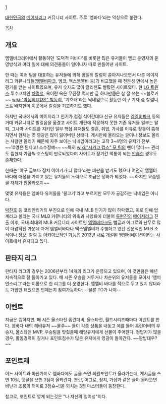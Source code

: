 [http://mlbbada.com]

[[대한민국]]의 [[메이저리그]] 커뮤니티 사이트. 주로 '엠바다'라는 약칭으로 불린다.

[[목차]]
== 개요 ==
엠엘비코리아에서 활동하던 '도덕적 피바다'를 비롯한 많은 유저들이 엠코 운영자의 운영방식과 여러 일에 대해 의견충돌이 일어나자 따로 만들어낸 사이트. 

한 때는 여러 팀을 대표하는 유저들에 의해 양질의 칼럼이 쏟아져나오면서 다른 메이저리그 커뮤니티들([[엠엘비파크]], 엠코, 맥스엠엘비 등)과 비교했을 때 전문성 면에서 높은 평가를 받는 사이트였으며, 유저 숫자도 많아 글리젠도 빨랐던 사이트였다. 현 [[LG 트윈스]] 투수코치인 [[차명석]], 욕이란 욕은 무진장 먹지만 글 하나만큼은 참 잘 쓰는 ~~블로거~~ [[wiki:"박동희(기자)" 박동희]], '기호태'라는 닉네임으로 활동한 야구 기자 겸 칼럼니스트 배지헌이 이곳에서 칼럼을 기고하기도 했다.

하지만 국내에서의 메이저리그 인기가 점점 식어간데다 신규 유저들은 [[엠엘비파크]] 등의 거대 커뮤니티로 발걸음을 옮겼고 사이트 개편에 적응하지 못한 기존 유저들 일부는 탈퇴, 그나마 사이트를 지키던 일부 핵심 유저들도 결혼, 취업, 가사를 이유로 활동이 뜸해지면서 현재는 옛 영광은 많이 잃어버린 상태다. 게시판에 올라오는 글이나 정보도 올리는 사람만 올리기 때문에 자주 보이는 닉네임이라고는 고작 3~4명의 유저가 전부. ~~10명은 된다고! 소수정예~~ ~~특히 [[wiki:"시카고 컵스" 모 팀]]의 팬이 많다~~  관리도 뜸한지 가끔씩 호스팅이 만료되었다며 사이트가 장기간 먹통이 되는 [[안습]]한 경우도 존재한다.

한때는 '야구 글보다 정치 이야기가 더 많다'라는 비판을 받기도 했으나 여전히 엠엘비 바다에 애정을 가지고 있는 유저들의 노력으로 조금은 정화가 되었다. ~~하지만 요즘엔 글 자체가 안올라오지~~ 


몇몇 유저들은 엠바다 유저들을 '물고기'라고 부르지만 모두가 공감하는 닉네임은 아니다.

[[박찬호]] 등 코리안리거의 부진으로 인해 국내 MLB 인기가 많이 하락했고, 이로 인해 업계라고 불리는 국내 MLB 커뮤니티의 위축과 사양화에 더불어 [[류현진]]의 [[메이저리그]] 진출 이후, 국내 최대의 MLB 커뮤니티 사이트인 [[엠엘비파크]]도 뻘글과 어그로의 난무로 많이 더럽혀진 가운데 과거 엠엘비바다나 맥스엠엘비가 수행하고 있던 전문적인 MLB 소식이나 정보, 칼럼 등 [[아카이브]]적인 기능은 2013년 새로 개설된 [[엠엘비네이션]]이라는 사이트에서 유지되고 있다.

== 판타지 리그 ==
판타지 리그의 경우는 2006년부터 14개의 리그가 운영되고 있으며, 이 것만큼은 매년 지속적으로 잘 돌아가고 있다. 매 시즌 우승을 거두거나 차순위의 유저들을 모아서 '챔피언스리그'라는 이름으로 한 리그를 더 운영한다.
엠엘비 바다를 적으로 두고 있지 않더라도 가입만 돼있으면 언제든지 참여가능하다. --물론 TO가 나야--

== 이벤트 ==
지금은 뜸하지만, 매 시즌 올스타전 홈런더비, 올스타전, 월드시리즈때마다 이벤트를 한다.
엠바다 내의 헤비유저 ~~물주~~ 들이 각종 상품을 내놓고 예를 들어 홈런더비의 우승자, 올스타전 MVP, 우승팀을 맞췄을때 해당유저에게 선물이 주어진다.
정답자가 많을 경우, 활동경력이 길거나 포인트점수가 많은 유저에게 영광이 돌아간다. ~~짬밥대우?~~


== 포인트제 ==
어느 사이트와 마찬가지로 엠바다에도 글을 쓰면 회원포인트가 올라가는데, 게시글을 쓰면 10점, 댓글을 쓰면 3점이 올라간다.
분란, 어그로, 정치, 가십과 같은 글이 올라오면 비난과 조롱의 의미로 3점슛~!!을 외치는 3점 마스터들이 등장한다.

참고로, 포인트로 얻게 되는것은 "나 자신의 잉여성"이다.
